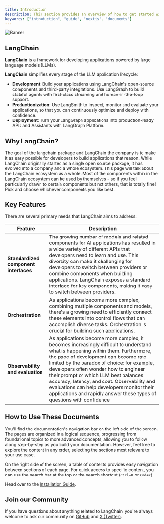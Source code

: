 ```yaml
---
title: Introduction
description: This section provides an overview of how to get started with the Documents, Next.js Document Starter Kit.
keywords: ["introduction", "guide", "nextjs", "documents"]
---
```


![Banner](/images/banner.png "Documents")

## LangChain

**LangChain** is a framework for developing applications powered by large language models (LLMs).

**LangChain** simplifies every stage of the LLM application lifecycle:

- **Development**: Build your applications using LangChain's open-source components and third-party integrations. Use LangGraph to build stateful agents with first-class streaming and human-in-the-loop support.
- **Productionization**: Use LangSmith to inspect, monitor and evaluate your applications, so that you can continuously optimize and deploy with confidence.
- **Deployment**: Turn your LangGraph applications into production-ready APIs and Assistants with LangGraph Platform.

<CardGrid>
  <Card
    subtitle="Instructions"
    title="Installation"
    description="Get started with LangChain using our quick start installation guide to get your project started."
    href="/docs/introduction/installation"
  />
  <Card
    subtitle="Tutorials"
    title="Get started"
    description="New to LangChain or LLM app development in general? Read this material to quickly get up and running building your first applications."
    href="/docs/tutorials"
  />
  <Card
    subtitle="Support"
    title="Technology, Information and Internet"
    description="We're on a mission to make it easy to build the LLM apps of tomorrow, today."
    href="https://github.com/langchain-ai"
    external={true}
  />
</CardGrid>

## Why LangChain?

The goal of the langchain package and LangChain the company is to make it as easy possible for developers to build applications that reason.
While LangChain originally started as a single open source package, it has evolved into a company and a whole ecosystem. This page will talk about the
LangChain ecosystem as a whole. Most of the components within in the LangChain ecosystem can be used by themselves - so if you feel particularly drawn to
certain components but not others, that is totally fine! Pick and choose whichever components you like best.

## Key Features

There are several primary needs that LangChain aims to address:

| Feature                               | Description                                                                                                                                                                                                                                                                                                                                                                                                                                                                   |
| ------------------------------------- | ----------------------------------------------------------------------------------------------------------------------------------------------------------------------------------------------------------------------------------------------------------------------------------------------------------------------------------------------------------------------------------------------------------------------------------------------------------------------------- |
| **Standardized component interfaces** | The growing number of models and related components for AI applications has resulted in a wide variety of different APIs that developers need to learn and use. This diversity can make it challenging for developers to switch between providers or combine components when building applications. LangChain exposes a standard interface for key components, making it easy to switch between providers.                                                                    |
| **Orchestration**                     | As applications become more complex, combining multiple components and models, there's a growing need to efficiently connect these elements into control flows that can accomplish diverse tasks. Orchestration is crucial for building such applications.                                                                                                                                                                                                                    |
| **Observability and evaluation**      | As applications become more complex, it becomes increasingly difficult to understand what is happening within them. Furthermore, the pace of development can become rate-limited by the paradox of choice: for example, developers often wonder how to engineer their prompt or which LLM best balances accuracy, latency, and cost. Observability and evaluations can help developers monitor their applications and rapidly answer these types of questions with confidence |

## How to Use These Documents

You'll find the documentation's navigation bar on the left side of the screen. The pages are organized in a logical sequence, progressing from foundational
topics to more advanced concepts, allowing you to follow along step-by-step as you build your documentation. However, feel free to explore the content in
any order, selecting the sections most relevant to your use case.

On the right side of the screen, a table of contents provides easy navigation between sections of each page. For quick access to specific content, you can
use the search bar at the top or the search shortcut (`Ctrl+K` or `Cmd+K`).

Head over to the [Installation Guide](/docs/introduction/installation).

## Join our Community

If you have questions about anything related to LangChain, you're always welcome to ask our community on 
[GitHub](https://github.com/langchain-ai/langchainjs) and [X (Twitter)](https://twitter.com/LangChainAI).
